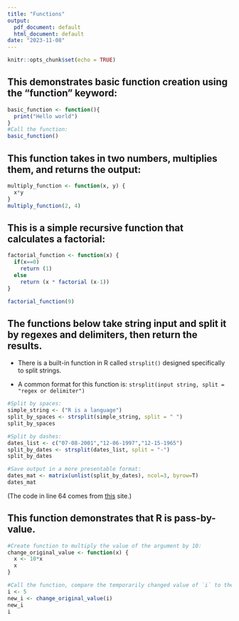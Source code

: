 ```yaml
---
title: "Functions"
output:
  pdf_document: default
  html_document: default
date: "2023-11-08"
---
```


```r
knitr::opts_chunk$set(echo = TRUE)
```

## This demonstrates basic function creation using the "function" keyword:

```r
basic_function <- function(){
  print("Hello world")
}
#Call the function:
basic_function() 
```

## This function takes in two numbers, multiplies them, and returns the output:

```r
multiply_function <- function(x, y) {
  x*y
}
multiply_function(2, 4)
```

## This is a simple recursive function that calculates a factorial:

```r
factorial_function <- function(x) {
  if(x==0)
    return (1)
  else
    return (x * factorial (x-1)) 
}

factorial_function(9)
```


## The functions below take string input and split it by regexes and delimiters, then return the results. 

- There is a built-in function in R called `strsplit()` designed specifically to split strings. 

- A common format for this function is: `strsplit(input string, split = "regex or delimiter")`

```r
#Split by spaces: 
simple_string <- ("R is a language")
split_by_spaces <- strsplit(simple_string, split = " ")
split_by_spaces

#Split by dashes: 
dates_list <- c("07-08-2001","12-06-1997","12-15-1965")
split_by_dates <- strsplit(dates_list, split = "-")
split_by_dates

#Save output in a more presentable format: 
dates_mat <- matrix(unlist(split_by_dates), ncol=3, byrow=T)
dates_mat

```
(The code in line 64 comes from [this](https://www.digitalocean.com/community/tutorials/strsplit-function-in-r) site.)


## This function demonstrates that R is pass-by-value.


```r
#Create function to multiply the value of the argument by 10:
change_original_value <- function(x) {
  x <- 10*x
  x
}

#Call the function, compare the temporarily changed value of `i` to the value of `i` stored in memory
i <- 5
new_i <- change_original_value(i)
new_i
i
```

